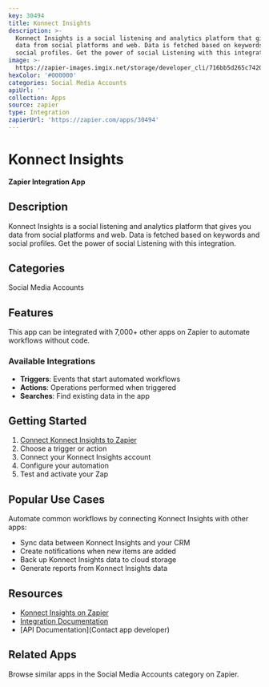 ```yaml
---
key: 30494
title: Konnect Insights
description: >-
  Konnect Insights is a social listening and analytics platform that gives you
  data from social platforms and web. Data is fetched based on keywords and
  social profiles. Get the power of social Listening with this integration.
image: >-
  https://zapier-images.imgix.net/storage/developer_cli/716bb5d265c7420140d8725316e9b46f.png?auto=format%2Ccompress&ixlib=python-3.0.0&q=50
hexColor: '#000000'
categories: Social Media Accounts
apiUrl: ''
collection: Apps
source: zapier
type: Integration
zapierUrl: 'https://zapier.com/apps/30494'
---
```

# Konnect Insights

**Zapier Integration App**

## Description

Konnect Insights is a social listening and analytics platform that gives you data from social platforms and web. Data is fetched based on keywords and social profiles. Get the power of social Listening with this integration.

## Categories

Social Media Accounts

## Features

This app can be integrated with 7,000+ other apps on Zapier to automate workflows without code.

### Available Integrations

- **Triggers**: Events that start automated workflows
- **Actions**: Operations performed when triggered
- **Searches**: Find existing data in the app

## Getting Started

1. [Connect Konnect Insights to Zapier](https://zapier.com/apps/30494)
2. Choose a trigger or action
3. Connect your Konnect Insights account
4. Configure your automation
5. Test and activate your Zap

## Popular Use Cases

Automate common workflows by connecting Konnect Insights with other apps:

- Sync data between Konnect Insights and your CRM
- Create notifications when new items are added
- Back up Konnect Insights data to cloud storage
- Generate reports from Konnect Insights data

## Resources

- [Konnect Insights on Zapier](https://zapier.com/apps/30494)
- [Integration Documentation](https://zapier.com/apps/30494/integrations)
- [API Documentation](Contact app developer)

## Related Apps

Browse similar apps in the Social Media Accounts category on Zapier.
